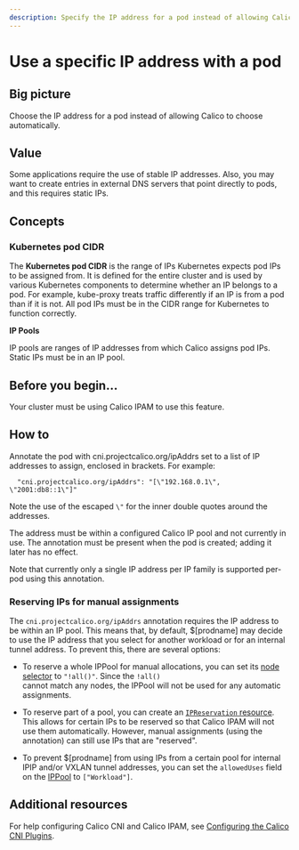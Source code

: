 ```yaml
---
description: Specify the IP address for a pod instead of allowing Calico to automatically choose one.
---
```


# Use a specific IP address with a pod


## Big picture

Choose the IP address for a pod instead of allowing Calico to choose automatically.

## Value

Some applications require the use of stable IP addresses. Also, you may want to create entries in external DNS servers that point directly to pods, and this requires static IPs.

## Concepts

### Kubernetes pod CIDR

The **Kubernetes pod CIDR** is the range of IPs Kubernetes expects pod IPs to be assigned from. It is defined for the entire cluster and is used by various Kubernetes components to determine whether an IP belongs to a pod. For example, kube-proxy treats traffic differently if an IP is from a pod than if it is not. All pod IPs must be in the CIDR range for Kubernetes to function correctly.

**IP Pools**

IP pools are ranges of IP addresses from which Calico assigns pod IPs. Static IPs must be in an IP pool.

## Before you begin...

Your cluster must be using Calico IPAM to use this feature.

<DetermineIpam />

## How to

Annotate the pod with cni.projectcalico.org/ipAddrs set to a list of IP addresses to assign, enclosed in brackets. For example:

```
  "cni.projectcalico.org/ipAddrs": "[\"192.168.0.1\", \"2001:db8::1\"]"
```

Note the use of the escaped `\"` for the inner double quotes around the addresses.

The address must be within a configured Calico IP pool and not currently in use. The annotation must be present when the pod is created; adding it later has no effect.

Note that currently only a single IP address per IP family is supported per-pod using this annotation.

### Reserving IPs for manual assignments

The `cni.projectcalico.org/ipAddrs` annotation requires the IP address to be within an IP pool. This means that,
by default, $[prodname] may decide to use the IP address that you select for another workload or for an internal
tunnel address. To prevent this, there are several options:

- To reserve a whole IPPool for manual allocations, you can set its [node selector](../../reference/resources/ippool.mdx) to `"!all()"`. Since the `!all()`  
  cannot match any nodes, the IPPool will not be used for any automatic assignments.

- To reserve part of a pool, you can create an [`IPReservation` resource](../../reference/resources/ipreservation.mdx). This allows for certain IPs to be reserved so
  that Calico IPAM will not use them automatically. However, manual assignments (using the annotation) can still use
  IPs that are "reserved".

- To prevent $[prodname] from using IPs from a certain pool for internal IPIP and/or VXLAN tunnel addresses, you
  can set the `allowedUses` field on the [IPPool](../../reference/resources/ippool.mdx) to `["Workload"]`.

## Additional resources

For help configuring Calico CNI and Calico IPAM, see [Configuring the Calico CNI Plugins](../../reference/configure-cni-plugins.mdx).
